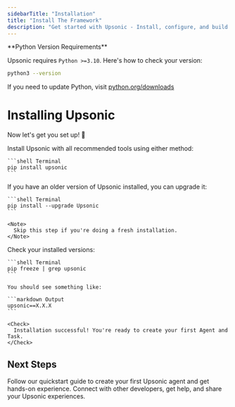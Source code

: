 ```yaml
---
sidebarTitle: "Installation"
title: "Install The Framework"
description: "Get started with Upsonic - Install, configure, and build your first AI Agent"
---
```


<Note>
  **Python Version Requirements**

  Upsonic requires `Python >=3.10`. Here's how to check your version:

  ```bash
  python3 --version
  ```

  If you need to update Python, visit [python.org/downloads](https://python.org/downloads)
</Note>

# Installing Upsonic

Now let's get you set up! 🚀

<Steps>
  <Step title="Install Upsonic">
    Install Upsonic with all recommended tools using either method:

    ```shell Terminal
    pip install upsonic
    ```
  </Step>
  <Step title="Upgrade Upsonic (Existing Installations Only)">
    If you have an older version of Upsonic installed, you can upgrade it:

    ```shell Terminal
    pip install --upgrade Upsonic
    ```

    <Note>
      Skip this step if you're doing a fresh installation.
    </Note>
  </Step>
  <Step title="Verify Installation">
    Check your installed versions:

    ```shell Terminal
    pip freeze | grep upsonic
    ```

    You should see something like:

    ```markdown Output
    upsonic==X.X.X
    ```

    <Check>
      Installation successful! You're ready to create your first Agent and Task.
    </Check>
  </Step>
</Steps>

## Next Steps

<CardGroup cols="2">
  <Card title="Build Your First Agent" icon="code" href="/quickstart">
    Follow our quickstart guide to create your first Upsonic agent and get hands-on experience.
  </Card>
  <Card title="Join the Community" icon="comments" href="https://discord.gg/dNKGm4dfnR">
    Connect with other developers, get help, and share your Upsonic experiences.
  </Card>
</CardGroup>